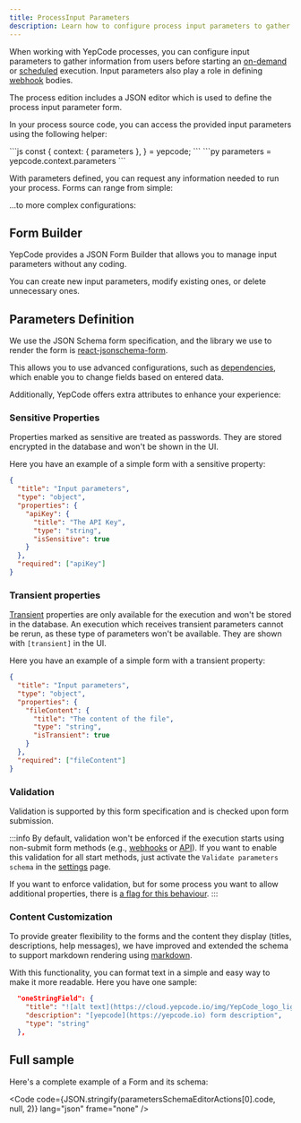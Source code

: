 ```yaml
---
title: ProcessInput Parameters
description: Learn how to configure process input parameters to gather information from users.
---
```


<script src="https://yepcode.io/sdk/forms.js"></script>


When working with YepCode processes, you can configure input parameters to gather information from users before starting an [on-demand](/docs/executions/on-demand) or [scheduled](/docs/executions/scheduled) execution. Input parameters also play a role in defining [webhook](/docs/executions/webhooks) bodies.

The process edition includes a JSON editor which is used to define the process input parameter form.

In your process source code, you can access the provided input parameters using the following helper:

<Tabs syncKey="programming-language">
  <TabItem label="JavaScript" icon="seti:javascript">
```js
const {
  context: { parameters },
} = yepcode;
```
  </TabItem>
  <TabItem label="Python" icon="seti:python">
```py
parameters = yepcode.context.parameters
```
  </TabItem>
</Tabs>

With parameters defined, you can request any information needed to run your process. Forms can range from simple:

<Screenshot src="processes-input-params-sample.png" width="50%" />

...to more complex configurations:

<Screenshot src="processes-input-params-preview.png" width="60%" />

## Form Builder

YepCode provides a JSON Form Builder that allows you to manage input parameters without any coding.

<Screenshot src="form-builder.png" width="60%" />

You can create new input parameters, modify existing ones, or delete unnecessary ones.

<Screenshot src="form-builder-modify.png" width="60%" />

## Parameters Definition

We use the JSON Schema form specification, and the library we use to render the form is [react-jsonschema-form](https://rjsf-team.github.io/react-jsonschema-form/docs/).

This allows you to use advanced configurations, such as [dependencies](https://rjsf-team.github.io/react-jsonschema-form/docs/usage/dependencies), which enable you to change fields based on entered data.

Additionally, YepCode offers extra attributes to enhance your experience:

### Sensitive Properties

Properties marked as sensitive are treated as passwords. They are stored encrypted in the database and won't be shown in the UI.

Here you have an example of a simple form with a sensitive property:

```json
{
  "title": "Input parameters",
  "type": "object",
  "properties": {
    "apiKey": {
      "title": "The API Key",
      "type": "string",
      "isSensitive": true
    }
  },
  "required": ["apiKey"]
}
```

### Transient properties

[Transient](<https://en.wikipedia.org/wiki/Transient_(computer_programming)>) properties are only available for the execution and won't be stored in the database. An execution which receives transient parameters cannot be rerun,
as these type of parameters won't be available. They are shown with `[transient]` in the UI.

Here you have an example of a simple form with a transient property:

```json
{
  "title": "Input parameters",
  "type": "object",
  "properties": {
    "fileContent": {
      "title": "The content of the file",
      "type": "string",
      "isTransient": true
    }
  },
  "required": ["fileContent"]
}
```

### Validation

Validation is supported by this form specification and is checked upon form submission.

<Screenshot src="processes-input-params-validation.png" width="50%" />

:::info
By default, validation won't be enforced if the execution starts using non-submit form methods (e.g., [webhooks](/docs/executions/webhooks) or [API](https://cloud.yepcode.io/api/rest/public/swagger-ui/index.html)). If you want to enable this validation for all start methods, just activate the `Validate parameters schema` in the [settings](/docs/settings) page.

If you want to enforce validation, but for some process you want to allow additional properties, there is [a flag for this behaviour](https://json-schema.org/understanding-json-schema/reference/object#additionalproperties).
:::

### Content Customization

To provide greater flexibility to the forms and the content they display (titles, descriptions, help messages), we have improved and extended the schema to support markdown rendering using [markdown](https://www.markdownguide.org/basic-syntax/).

With this functionality, you can format text in a simple and easy way to make it more readable. Here you have one sample:

```json title="JSON Schema attribute using Markdown"
  "oneStringField": {
    "title": "![alt text](https://cloud.yepcode.io/img/YepCode_logo_light.svg)  *[yepcode](https://yepcode.io)* form title",
    "description": "[yepcode](https://yepcode.io) form description",
    "type": "string"
  },
```

## Full sample

Here's a complete example of a Form and its schema:

<div className="YepCodeForm">
  <div
    data-yepcode-form-team="sandbox"
    data-yepcode-form-process="4d69f1b0-7e58-4d40-9e17-888ec546c66f"
  ></div>
</div>

<Code code={JSON.stringify(parametersSchemaEditorActions[0].code, null, 2)} lang="json" frame="none" />
